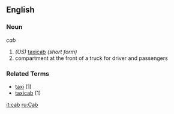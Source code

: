 ==English==
===Noun===
''cab''

# ''(US)'' [[taxicab]] ''(short form)''
# compartment at the front of a truck for driver and passengers

===Related Terms===
*[[taxi]] (1)
*[[taxicab]] (1)

[[it:cab]]
[[ru:Cab]]
